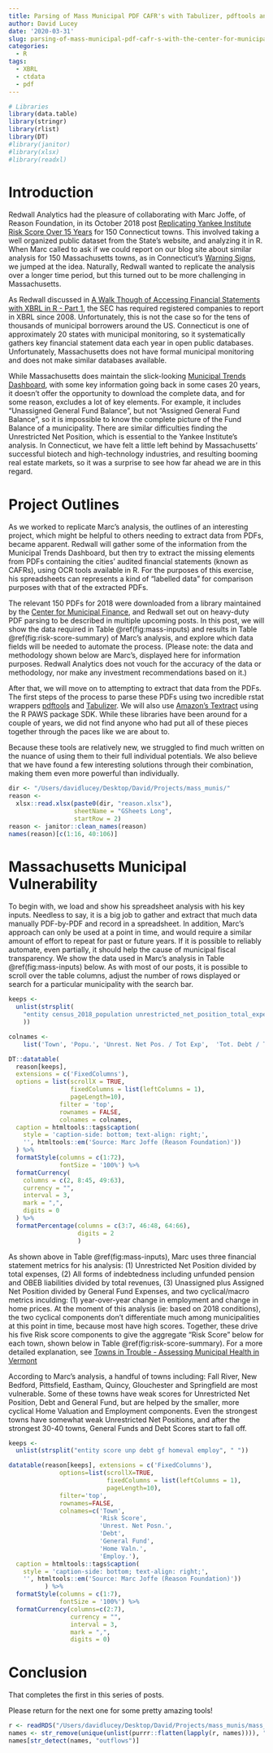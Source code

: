 ```yaml
---
title: Parsing of Mass Municipal PDF CAFR's with Tabulizer, pdftools and AWS Textract - Part 1
author: David Lucey
date: '2020-03-31'
slug: parsing-of-mass-municipal-pdf-cafr-s-with-the-center-for-municipal-finance
categories:
  - R
tags:
  - XBRL
  - ctdata
  - pdf
---
```



```r
# Libraries
library(data.table)
library(stringr)
library(rlist)
library(DT)
#library(janitor)
#library(xlsx)
#library(readxl)

```


# Introduction

Redwall Analytics had the pleasure of collaborating with Marc Joffe, of Reason Foundation, in its October 2018 post [Replicating Yankee Institute Risk Score Over 15 Years](https://redwallanalytics.com/2019/10/12/replicating-yankee-institute-risk-score-over-15-years/) for 150 Connecticut towns. This involved taking a well organized public dataset from the State's website, and analyzing it in R. When Marc called to ask if we could report on our blog site about similar analysis for 150 Massachusetts towns, as in Connecticut's [Warning Signs](https://yankeeinstitute.org/wp-content/uploads/2018/08/Warning-Signs-min-1.pdf), we jumped at the idea. Naturally, Redwall wanted to replicate the analysis over a longer time period, but this turned out to be more challenging in Massachusetts. 

As Redwall discussed in [A Walk Though of Accessing Financial Statements with XBRL in R - Part 1](https://redwallanalytics.com/2020/02/18/a-walk-though-of-accessing-financial-statements-with-xbrl-in-r-part-1/), the SEC has required registered companies to report in XBRL since 2008. Unfortunately, this is not the case so for the tens of thousands of municipal borrowers around the US. Connecticut is one of approximately 20 states with municipal monitoring, so it systematically gathers key financial statement data each year in open public databases. Unfortunately, Massachusetts does not have formal municipal monitoring and does not make similar databases available. 

While Massachusetts does maintain the slick-looking [Municipal Trends Dashboard](https://www.mass.gov/service-details/municipal-finance-trend-dashboard), with some key information going back in some cases 20 years, it doesn't offer the opportunity to download the complete data, and for some reason, excludes a lot of key elements. For example, it includes "Unassigned General Fund Balance", but not "Assigned General Fund Balance", so it is impossible to know the complete picture of the Fund Balance of a municipality. There are similar difficulties finding the Unrestricted Net Position, which is essential to the Yankee Institute's analysis. In Connecticut, we have felt a little left behind by Massachusetts' successful biotech and high-technology industries, and resulting booming real estate markets, so it was a surprise to see how far ahead we are in this regard.

# Project Outlines

As we worked to replicate Marc's analysis, the outlines of an interesting project, which might be helpful to others needing to extract data from PDFs, became apparent. Redwall will gather some of the information from the Municipal Trends Dashboard, but then try to extract the missing elements from PDFs containing the cities’ audited financial statements (known as CAFRs), using OCR tools available in R. For the purposes of this exercise, his spreadsheets can represents a kind of "labelled data" for comparison purposes with that of the extracted PDFs.

The relevant 150 PDFs for 2018 were downloaded from a library maintained by the [Center for Municipal Finance](http://www.municipalfinance.org), and Redwall set out on heavy-duty PDF parsing to be described in multiple upcoming posts. In this post, we will show the data required in Table \@ref(fig:mass-inputs) and results in Table \@ref(fig:risk-score-summary) of Marc's analysis, and explore which data fields will be needed to automate the process. (Please note: the data and methodology shown below are Marc's, displayed here for information purposes. Redwall Analytics does not vouch for the accuracy of the data or methodology, nor make any investment recommendations based on it.)

After that, we will move on to attempting to extract that data from the PDFs. The first steps of the process to parse these PDFs using two incredible rstat wrappers [pdftools](https://docs.ropensci.org/pdftools/) and [Tabulizer](https://docs.ropensci.org/tabulizer/). We will also use [Amazon's Textract](https://aws.amazon.com/textract/) using the R PAWS package SDK. While these libraries have been around for a couple of years, we did not find anyone who had put all of these pieces together through the paces like we are about to. 

Because these tools are relatively new, we struggled to find much written on the nuance of using them to their full individual potentials. We also believe that we have found a few interesting solutions through their combination, making them even more powerful than individually.


```r

dir <- "/Users/davidlucey/Desktop/David/Projects/mass_munis/"
reason <-
  xlsx::read.xlsx(paste0(dir, "reason.xlsx"),
                  sheetName = "GSheets Long",
                  startRow = 2)
reason <- janitor::clean_names(reason)
names(reason)[c(1:16, 40:106)]

```

# Massachusetts Municipal Vulnerability

To begin with, we load and show his spreadsheet analysis with his key inputs. Needless to say, it is a big job to gather and extract that much data manually PDF-by-PDF and record in a spreadsheet. In addition, Marc's approach can only be used at a point in time, and would require a similar amount of effort to repeat for past or future years. If it is possible to reliably automate, even partially, it should help the cause of municipal fiscal transparency. We show the data used in Marc's analysis in Table \@ref(fig:mass-inputs) below. As with most of our posts, it is possible to scroll over the table columns, adjust the number of rows displayed or search for a particular municipality with the search bar. 

```r
keeps <- 
  unlist(strsplit(
    "entity census_2018_population unrestricted_net_position_total_expenditures total_debt_total_revenue unassigned_and_assigned_general_fund_balance_general_fund_expenditures home_price_change employment_change current_assets current_liabilities total_assets total_net_position total_unrestricted_net_position general_revenues capital_grants_and_contributions charges_for_services operating_grants_and_contributions other total_revenues total_expenditures change_in_net_assets general_fund_revenues general_fund_expenditures revenues_over_under_expenditure net_1 governmental_fund_revenues governmental_fund_expenditures revenues_over_under_expenditure_2 net_2 current_portion_of_long_term_debt net_pension_liability net_opeb_liability all_other_long_term_debt total_long_term_debt_sum_of_four_fields_above total_long_term_debt_from_balance_sheet net_opeb_obligation_governmental_activities net_opeb_obligation_business_type_activities net_opeb_obligation_governmentwide net_opeb_obligation_component_units adec_opeb annual_opeb_cost actual_contribution_opeb actuarial_valuation_of_assets_opeb total_opeb_liability unfunded_actuarially_accrued_liability_opeb funded_ratio_opeb discount_rate_opeb inflation_rate_opeb actuarially_determined_pension_contribution actual_pension_contribution gen_fund_balance_non_spendable gen_fund_balance_restricted gen_fund_balance_committed assigned_general_fund_balance unassigned_general_fund_balance general_fund_balance_previously_labeled_excess_deficiency_general_fund all_gen_fund_balance tot_gov_fund_balance_non_spendable tot_gov_fund_balance_restricted tot_gov_fund_balance_committed assigned_governmental_fund_balance unassigned_governmental_fund_balance governmental_fund_balance pension_adec_over_total_revenue general_fund_balance_over_general_fund_expenditure total_debt_ex_pension_liability_over_total_revenue", " "
    ))

colnames <- 
    list('Town', 'Popu.', 'Unrest. Net Pos. / Tot Exp',  'Tot. Debt / Tot. Rev.', 'GF Bal. / GF Exp', 'Home Price Chg.', 'Employ. Chg.', 'Current Assets', 'Current Liab.', 'Tot. Assets', 'Tot. Net Position', 'Tot. Unrest. Net Position', 'Genl Rev.','Cap Grants/Contrib.', 'Chgs for Svcs', 'Oper. Grants/Contrib', 'Other', 'Tot. Rev.', 'Tot. Exp.', 'Net Chg. Net Assets', 'GF Rev.', 'GF Exp', 'Rev +/- Exp', 'Net_1', 'Gov. Fund Revs.', 'Gov. Fund Exp.', 'Rev over/under Exp_2', 'Net_2', 'Current LTD', 'Net Pension Liab.', 'Net OPEB Liab.', 'Other LTD', 'Tot. LTD', 'Tot LTD from Bal. Sheet', 'Net OPEB - Governmental', 'Net OPEB - Business', 'Net OPEB - Government-wide', 'Net OPEB - Components', 'Adec OPEB', 'Annual OPEB cost', 'Act. OPEB Contrib.', 'Actuarial OPEB assets', 'Tot. OPEB Liab.', 'Accrued Unfunded OPEB Liab.', 'OPEB Funded Ratio', 'OPEB Disc. Rate', 'OPEB Infl. Rate', 'Actuarial Pension Contrib.', 'Actual Pension Contrib.', 'Non Spendable GF Bal.', 'Restrict. GF Bal.', 'Committed GF Bal.', 'Assigned GF Bal.', 'Unassign. GF Bal.', 'GF prev. labelled excess deficiency', 'All GF Bal.', 'Tot Gov Fund Non-spendable', 'Tot Gov Fund Restrict.', 'Tot Gov Fund Committed', 'Assign. Gov. Fund Bal.', 'Unassign. Gov. Fund Bal.', 'Gov. Fund Bal.', 'Pension adec / Tot. Rev.', 'GF Bal. / GF Exp.', 'Tot. Debt ex Pension Liab. / Tot. Rev.')

DT::datatable(
  reason[keeps], 
  extensions = c('FixedColumns'),
  options = list(scrollX = TRUE,
                 fixedColumns = list(leftColumns = 1),
                 pageLength=10),
              filter = 'top',
              rownames = FALSE,
              colnames = colnames,
  caption = htmltools::tags$caption(
    style = 'caption-side: bottom; text-align: right;',
    '', htmltools::em('Source: Marc Joffe (Reason Foundation)'))
  ) %>%
  formatStyle(columns = c(1:72),
              fontSize = '100%') %>%
  formatCurrency(
    columns = c(2, 8:45, 49:63),
    currency = "",
    interval = 3,
    mark = ",",
    digits = 0
  ) %>%
  formatPercentage(columns = c(3:7, 46:48, 64:66),
                   digits = 2
                   )

```

As shown above in Table \@ref(fig:mass-inputs), Marc uses three financial statement metrics for his analysis: (1) Unrestricted Net Position divided by total expenses, (2) All forms of indebtedness including unfunded pension and OBEB liabilities divided by total revenues, (3) Unassigned plus Assigned Net Position divided by General Fund Expenses, and two cyclical/macro metrics inculding: (1) year-over-year change in employment and change in home prices. At the moment of this analysis (ie: based on 2018 conditions), the two cyclical components don't differentiate much among municipalities at this point in time, because most have high scores. Together, these drive his five Risk score components to give the aggregate "Risk Score" below for each town, shown below in Table \@ref(fig:risk-score-summary). For a more detailed explanation, see [Towns in Trouble - Assessing Municipal Health in Vermont](http://ethanallen.org/wp-content/uploads/2019/11/Towns-in-Trouble.EAI-2019.-11.18.2019.pdf)

According to Marc's analysis, a handful of towns including:  Fall River, New Bedford, Pittsfield, Eastham, Quincy, Glouchester and Springfield are most vulnerable. Some of these towns have weak scores for Unrestricted Net Position, Debt and General Fund, but are helped by the smaller, more cyclical Home Valuation and Employment components. Even the strongest towns have somewhat weak Unrestricted Net Positions, and after the strongest 30-40 towns, General Funds and Debt Scores start to fall off. 

```r

keeps <- 
  unlist(strsplit("entity score unp debt gf homeval employ", " "))

datatable(reason[keeps], extensions = c('FixedColumns'),
              options=list(scrollX=TRUE,
                           fixedColumns = list(leftColumns = 1),
                           pageLength=10),
              filter='top',
              rownames=FALSE,
              colnames=c('Town',
                         'Risk Score',
                         'Unrest. Net Posn.',
                         'Debt',
                         'General Fund',
                         'Home Valn.',
                         'Employ.'),
  caption = htmltools::tags$caption(
    style = 'caption-side: bottom; text-align: right;',
    '', htmltools::em('Source: Marc Joffe (Reason Foundation)'))
          ) %>% 
  formatStyle(columns = c(1:7),
              fontSize = '100%') %>%
  formatCurrency(columns=c(2:7),
                 currency = "", 
                 interval = 3, 
                 mark = ",",
                 digits = 0)
```


# Conclusion

That completes the first in this series of posts. 

Please return for the next one for some pretty amazing tools!



```r

r <- readRDS("/Users/davidlucey/Desktop/David/Projects/mass_munis/mass_files.RDS")
names <- str_remove(unique(unlist(purrr::flatten(lapply(r, names)))), "users_davidlucey_desktop_david_projects_mass_munis_data_")
names[str_detect(names, "outflows")]
```



